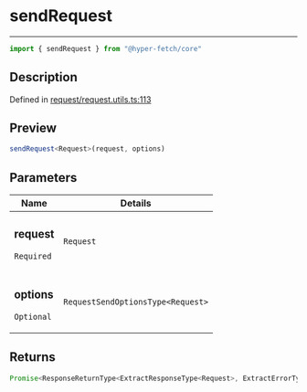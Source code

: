 

# sendRequest

<div class="api-docs__separator" data-reactroot="">

---

</div><div class="api-docs__import" data-reactroot="">

```ts
import { sendRequest } from "@hyper-fetch/core"
```

</div><div class="api-docs__section">

## Description

</div><div class="api-docs__description"><span class="api-docs__do-not-parse">



</span></div><p class="api-docs__definition">

Defined in [request/request.utils.ts:113](https://github.com/BetterTyped/hyper-fetch/blob/c44d728f/packages/core/src/request/request.utils.ts#L113)

</p><div class="api-docs__section">

## Preview

</div><div class="api-docs__preview fn">

```ts
sendRequest<Request>(request, options)
```

</div><div class="api-docs__section">

## Parameters

</div><div class="api-docs__parameters"><table><thead><tr><th>Name</th><th>Details</th></tr></thead><tbody><tr param-data="request"><td class="api-docs__param-name required">

### request 

`Required`

</td><td class="api-docs__param-type">

`Request`

</td></tr><tr param-data="options"><td class="api-docs__param-name optional">

### options 

`Optional`

</td><td class="api-docs__param-type">

`RequestSendOptionsType<Request>`

</td></tr></tbody></table></div><div class="api-docs__section">

## Returns

</div><div class="api-docs__returns">

```ts
Promise<ResponseReturnType<ExtractResponseType<Request>, ExtractErrorType<Request>, ExtractAdapterType<Request>>>
```

</div>